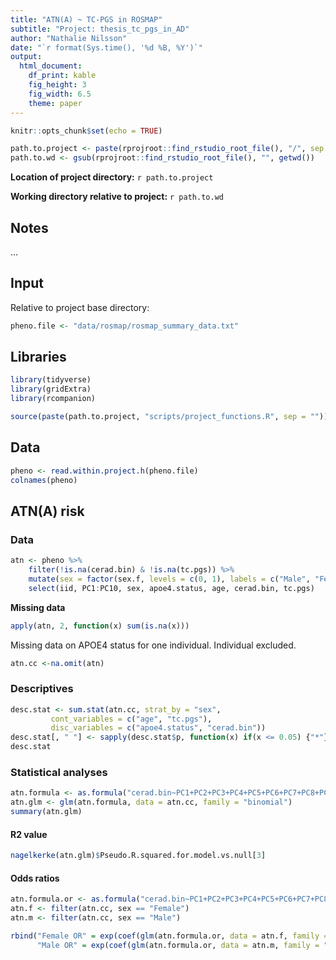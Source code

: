 ```yaml
---
title: "ATN(A) ~ TC-PGS in ROSMAP"
subtitle: "Project: thesis_tc_pgs_in_AD"
author: "Nathalie Nilsson"
date: "`r format(Sys.time(), '%d %B, %Y')`"
output: 
  html_document: 
    df_print: kable
    fig_height: 3
    fig_width: 6.5
    theme: paper
---
```


```r
knitr::opts_chunk$set(echo = TRUE)
```

```r
path.to.project <- paste(rprojroot::find_rstudio_root_file(), "/", sep = "")
path.to.wd <- gsub(rprojroot::find_rstudio_root_file(), "", getwd())
```
**Location of project directory:** `r path.to.project`

**Working directory relative to project:** `r path.to.wd`

## Notes
...

## Input
Relative to project base directory:
```r
pheno.file <- "data/rosmap/rosmap_summary_data.txt"
```

## Libraries
```r
library(tidyverse)
library(gridExtra)
library(rcompanion)

source(paste(path.to.project, "scripts/project_functions.R", sep = ""))
```

## Data
```r
pheno <- read.within.project.h(pheno.file)
colnames(pheno)
```

## ATN(A) risk

### Data
```r
atn <- pheno %>%
    filter(!is.na(cerad.bin) & !is.na(tc.pgs)) %>%
    mutate(sex = factor(sex.f, levels = c(0, 1), labels = c("Male", "Female"))) %>%
    select(iid, PC1:PC10, sex, apoe4.status, age, cerad.bin, tc.pgs)
```

**Missing data**
```r
apply(atn, 2, function(x) sum(is.na(x)))
```

Missing data on APOE4 status for one individual. Individual excluded.
```r
atn.cc <-na.omit(atn)
```

### Descriptives
```r
desc.stat <- sum.stat(atn.cc, strat_by = "sex", 
         cont_variables = c("age", "tc.pgs"), 
         disc_variables = c("apoe4.status", "cerad.bin"))
desc.stat[, " "] <- sapply(desc.stat$p, function(x) if(x <= 0.05) {"*"} else {""})
desc.stat
```

### Statistical analyses
```r
atn.formula <- as.formula("cerad.bin~PC1+PC2+PC3+PC4+PC5+PC6+PC7+PC8+PC9+PC10+age+apoe4.status+sex*tc.pgs")
atn.glm <- glm(atn.formula, data = atn.cc, family = "binomial")
summary(atn.glm)
```

#### R2 value
```r
nagelkerke(atn.glm)$Pseudo.R.squared.for.model.vs.null[3]
```

#### Odds ratios
```r
atn.formula.or <- as.formula("cerad.bin~PC1+PC2+PC3+PC4+PC5+PC6+PC7+PC8+PC9+PC10+age+apoe4.status+tc.pgs")
atn.f <- filter(atn.cc, sex == "Female")
atn.m <- filter(atn.cc, sex == "Male")

rbind("Female OR" = exp(coef(glm(atn.formula.or, data = atn.f, family = "binomial")))["tc.pgs"], 
      "Male OR" = exp(coef(glm(atn.formula.or, data = atn.m, family = "binomial")))["tc.pgs"])
```

